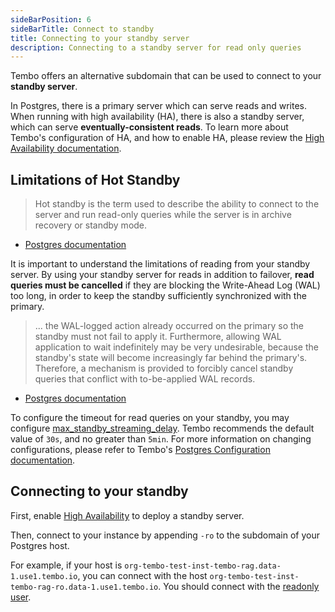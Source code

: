 ```yaml
---
sideBarPosition: 6
sideBarTitle: Connect to standby
title: Connecting to your standby server
description: Connecting to a standby server for read only queries
---
```



Tembo offers an alternative subdomain that can be used to connect to your **standby server**.

In Postgres, there is a primary server which can serve reads and writes. When running with high availability (HA), there is also a standby server, which can serve **eventually-consistent reads**. To learn more about Tembo's configuration of HA, and how to enable HA, please review the [High Availability documentation](/docs/product/cloud/configuration-and-management/high-availability).

## Limitations of Hot Standby

> Hot standby is the term used to describe the ability to connect to the server and run read-only queries while the server is in archive recovery or standby mode.

- [Postgres documentation](https://www.postgresql.org/docs/current/hot-standby.html)

It is important to understand the limitations of reading from your standby server. By using your standby server for reads in addition to failover, **read queries must be cancelled** if they are blocking the Write-Ahead Log (WAL) too long, in order to keep the standby sufficiently synchronized with the primary.

> ... the WAL-logged action already occurred on the primary so the standby must not fail to apply it. Furthermore, allowing WAL application to wait indefinitely may be very undesirable, because the standby's state will become increasingly far behind the primary's. Therefore, a mechanism is provided to forcibly cancel standby queries that conflict with to-be-applied WAL records.

- [Postgres documentation](https://www.postgresql.org/docs/current/hot-standby.html#HOT-STANDBY-CONFLICT)

To configure the timeout for read queries on your standby, you may configure [max_standby_streaming_delay](https://www.postgresql.org/docs/current/runtime-config-replication.html#GUC-MAX-STANDBY-STREAMING-DELAY). Tembo recommends the default value of `30s`, and no greater than `5min`. For more information on changing configurations, please refer to Tembo's [Postgres Configuration documentation](/docs/product/cloud/configuration-and-management/postgres-configuration).

## Connecting to your standby

First, enable [High Availability](/docs/product/cloud/configuration-and-management/high-availability) to deploy a standby server.

Then, connect to your instance by appending `-ro` to the subdomain of your Postgres host.

For example, if your host is `org-tembo-test-inst-tembo-rag.data-1.use1.tembo.io`, you can connect with the host `org-tembo-test-inst-tembo-rag-ro.data-1.use1.tembo.io`. You should connect with the [readonly user](/docs/product/cloud/security/read-only-user).
